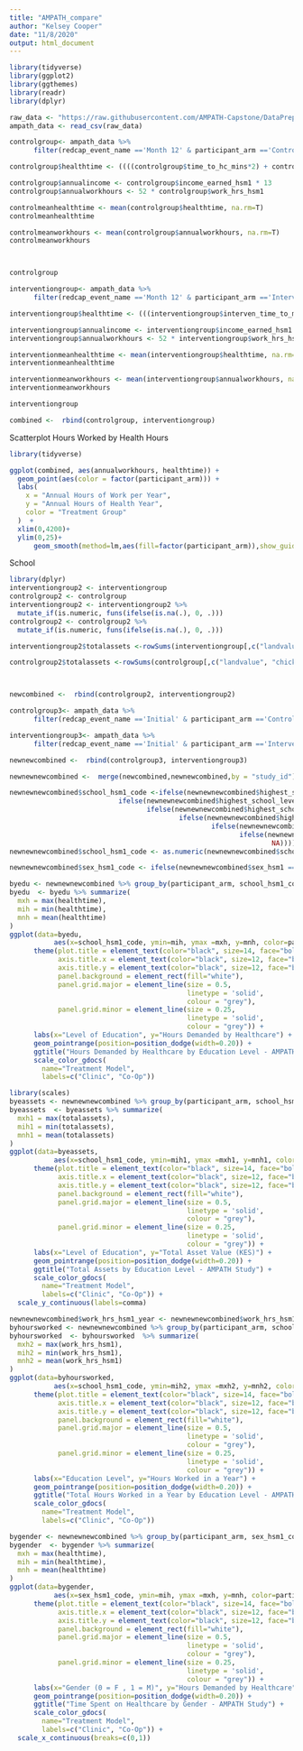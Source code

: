 ```yaml
---
title: "AMPATH_compare"
author: "Kelsey Cooper"
date: "11/8/2020"
output: html_document
---
```

```r
library(tidyverse)
library(ggplot2)
library(ggthemes)
library(readr)
library(dplyr)

raw_data <- "https://raw.githubusercontent.com/AMPATH-Capstone/DataPrep/master/Original-Data/new_ArtsCoop.csv" 
ampath_data <- read_csv(raw_data)
```

```r
controlgroup<- ampath_data %>% 
      filter(redcap_event_name =='Month 12' & participant_arm =='Control')

controlgroup$healthtime <- ((((controlgroup$time_to_hc_mins*2) + controlgroup$waiting_time + controlgroup$consult_time)/60)*controlgroup$own_health_visit)

controlgroup$annualincome <- controlgroup$income_earned_hsm1 * 13
controlgroup$annualworkhours <- 52 * controlgroup$work_hrs_hsm1

controlmeanhealthtime <- mean(controlgroup$healthtime, na.rm=T)
controlmeanhealthtime

controlmeanworkhours <- mean(controlgroup$annualworkhours, na.rm=T)
controlmeanworkhours



controlgroup
```


```r
interventiongroup<- ampath_data %>% 
      filter(redcap_event_name =='Month 12' & participant_arm =='Intervention')

interventiongroup$healthtime <- (((interventiongroup$interven_time_to_meet_mins*2) + interventiongroup$time_spent_meeting)/60 *interventiongroup$no_of_meetings_att)

interventiongroup$annualincome <- interventiongroup$income_earned_hsm1 * 13
interventiongroup$annualworkhours <- 52 * interventiongroup$work_hrs_hsm1

interventionmeanhealthtime <- mean(interventiongroup$healthtime, na.rm=T)
interventionmeanhealthtime

interventionmeanworkhours <- mean(interventiongroup$annualworkhours, na.rm=T)
interventionmeanworkhours

interventiongroup
```

```r
combined <-  rbind(controlgroup, interventiongroup)


```

Scatterplot Hours Worked by Health Hours

```r
library(tidyverse)

ggplot(combined, aes(annualworkhours, healthtime)) +
  geom_point(aes(color = factor(participant_arm))) +
  labs(
    x = "Annual Hours of Work per Year",
    y = "Annual Hours of Health Year",
    color = "Treatment Group"
  )  + 
  xlim(0,4200)+
  ylim(0,25)+
      geom_smooth(method=lm,aes(fill=factor(participant_arm)),show_guide = FALSE)
```
School 
```r

library(dplyr)
interventiongroup2 <- interventiongroup
controlgroup2 <- controlgroup
interventiongroup2 <- interventiongroup2 %>%
  mutate_if(is.numeric, funs(ifelse(is.na(.), 0, .)))
controlgroup2 <- controlgroup2 %>%
  mutate_if(is.numeric, funs(ifelse(is.na(.), 0, .)))

interventiongroup2$totalassets <-rowSums(interventiongroup[,c("landvalue", "chicken_value", "cows_value","goats_value","sheep_value","mattresses_value","mobilephones_value","bicycles_value","televisions_value", "radio_value", "watches_value","stove_value")])

controlgroup2$totalassets <-rowSums(controlgroup[,c("landvalue", "chicken_value", "cows_value","goats_value","sheep_value","mattresses_value","mobilephones_value","bicycles_value","televisions_value", "radio_value", "watches_value","stove_value")])



newcombined <-  rbind(controlgroup2, interventiongroup2)
```

```r
controlgroup3<- ampath_data %>% 
      filter(redcap_event_name =='Initial' & participant_arm =='Control')

interventiongroup3<- ampath_data %>% 
      filter(redcap_event_name =='Initial' & participant_arm =='Intervention')

newnewcombined <-  rbind(controlgroup3, interventiongroup3)

newnewnewcombined <-  merge(newcombined,newnewcombined,by = "study_id")

newnewnewcombined$school_hsm1_code <-ifelse(newnewnewcombined$highest_school_level_hsm1 == "No school", 0, 
                           ifelse(newnewnewcombined$highest_school_level_hsm1 == "P1-P8", 1,
                                  ifelse(newnewnewcombined$highest_school_level_hsm1 == "S1-S4", 2,
                                          ifelse(newnewnewcombined$highest_school_level_hsm1 == "Tertiary/Vocational", 3,
                                                  ifelse(newnewnewcombined$highest_school_level_hsm1 == "University", 4, 
                                                         ifelse(newnewnewcombined$highest_school_level_hsm1 == "Post-graduate", 5, 
                                                                 NA))))))
newnewnewcombined$school_hsm1_code <- as.numeric(newnewnewcombined$school_hsm1_code)

newnewnewcombined$sex_hsm1_code <- ifelse(newnewnewcombined$sex_hsm1 == "Male", 1, ifelse(newnewnewcombined$sex_hsm1 == "Female", 0, NA))

```

```r
byedu <- newnewnewcombined %>% group_by(participant_arm, school_hsm1_code)
byedu  <- byedu %>% summarize(
  mxh = max(healthtime),
  mih = min(healthtime),
  mnh = mean(healthtime)
)
ggplot(data=byedu,
           aes(x=school_hsm1_code, ymin=mih, ymax =mxh, y=mnh, color=participant_arm, group=participant_arm)) +
      theme(plot.title = element_text(color="black", size=14, face="bold"),
            axis.title.x = element_text(color="black", size=12, face="bold"),
            axis.title.y = element_text(color="black", size=12, face="bold"),
            panel.background = element_rect(fill="white"),
            panel.grid.major = element_line(size = 0.5,
                                            linetype = 'solid',
                                            colour = "grey"),
            panel.grid.minor = element_line(size = 0.25,
                                            linetype = 'solid',
                                            colour = "grey")) +
      labs(x="Level of Education", y="Hours Demanded by Healthcare") +
      geom_pointrange(position=position_dodge(width=0.20)) +
      ggtitle("Hours Demanded by Healthcare by Education Level - AMPATH Study") +
      scale_color_gdocs(
        name="Treatment Model",
        labels=c("Clinic", "Co-Op"))

```
```r
library(scales)
byeassets <- newnewnewcombined %>% group_by(participant_arm, school_hsm1_code)
byeassets  <- byeassets %>% summarize(
  mxh1 = max(totalassets),
  mih1 = min(totalassets),
  mnh1 = mean(totalassets)
)
ggplot(data=byeassets,
           aes(x=school_hsm1_code, ymin=mih1, ymax =mxh1, y=mnh1, color=participant_arm, group=participant_arm)) +
      theme(plot.title = element_text(color="black", size=14, face="bold"),
            axis.title.x = element_text(color="black", size=12, face="bold"),
            axis.title.y = element_text(color="black", size=12, face="bold"),
            panel.background = element_rect(fill="white"),
            panel.grid.major = element_line(size = 0.5,
                                            linetype = 'solid',
                                            colour = "grey"),
            panel.grid.minor = element_line(size = 0.25,
                                            linetype = 'solid',
                                            colour = "grey")) +
      labs(x="Level of Education", y="Total Asset Value (KES)") +
      geom_pointrange(position=position_dodge(width=0.20)) +
      ggtitle("Total Assets by Education Level - AMPATH Study") +
      scale_color_gdocs(
        name="Treatment Model",
        labels=c("Clinic", "Co-Op")) + 
  scale_y_continuous(labels=comma)
```

```r
newnewnewcombined$work_hrs_hsm1_year <- newnewnewcombined$work_hrs_hsm1*52
byhoursworked <- newnewnewcombined %>% group_by(participant_arm, school_hsm1_code)
byhoursworked  <- byhoursworked  %>% summarize(
  mxh2 = max(work_hrs_hsm1),
  mih2 = min(work_hrs_hsm1),
  mnh2 = mean(work_hrs_hsm1)
)
ggplot(data=byhoursworked,
           aes(x=school_hsm1_code, ymin=mih2, ymax =mxh2, y=mnh2, color=participant_arm, group=participant_arm)) +
      theme(plot.title = element_text(color="black", size=14, face="bold"),
            axis.title.x = element_text(color="black", size=12, face="bold"),
            axis.title.y = element_text(color="black", size=12, face="bold"),
            panel.background = element_rect(fill="white"),
            panel.grid.major = element_line(size = 0.5,
                                            linetype = 'solid',
                                            colour = "grey"),
            panel.grid.minor = element_line(size = 0.25,
                                            linetype = 'solid',
                                            colour = "grey")) +
      labs(x="Education Level", y="Hours Worked in a Year") +
      geom_pointrange(position=position_dodge(width=0.20)) +
      ggtitle("Total Hours Worked in a Year by Education Level - AMPATH Study") +
      scale_color_gdocs(
        name="Treatment Model",
        labels=c("Clinic", "Co-Op"))
```

```r
bygender <- newnewnewcombined %>% group_by(participant_arm, sex_hsm1_code)
bygender  <- bygender %>% summarize(
  mxh = max(healthtime),
  mih = min(healthtime),
  mnh = mean(healthtime)
)
ggplot(data=bygender,
           aes(x=sex_hsm1_code, ymin=mih, ymax =mxh, y=mnh, color=participant_arm, group=participant_arm)) +
      theme(plot.title = element_text(color="black", size=14, face="bold"),
            axis.title.x = element_text(color="black", size=12, face="bold"),
            axis.title.y = element_text(color="black", size=12, face="bold"),
            panel.background = element_rect(fill="white"),
            panel.grid.major = element_line(size = 0.5,
                                            linetype = 'solid',
                                            colour = "grey"),
            panel.grid.minor = element_line(size = 0.25,
                                            linetype = 'solid',
                                            colour = "grey")) +
      labs(x="Gender (0 = F , 1 = M)", y="Hours Demanded by Healthcare") +
      geom_pointrange(position=position_dodge(width=0.20)) +
      ggtitle("Time Spent on Healthcare by Gender - AMPATH Study") +
      scale_color_gdocs(
        name="Treatment Model",
        labels=c("Clinic", "Co-Op")) + 
  scale_x_continuous(breaks=c(0,1))

```

